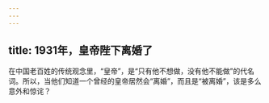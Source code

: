 ```yaml
---
---
---
```

title: 1931年，皇帝陛下离婚了
---




在中国老百姓的传统观念里，“皇帝”，是“只有他不想做，没有他不能做”的代名词。所以，当他们知道一个曾经的皇帝居然会“离婚”，而且是“被离婚”，该是多么意外和惊诧？